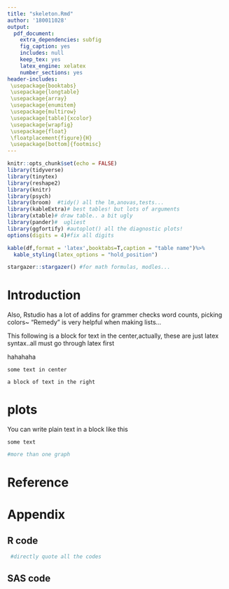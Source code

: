 ```yaml
---
title: "skeleton.Rmd"
author: '180011028'
output:
  pdf_document:
    extra_dependencies: subfig
    fig_caption: yes
    includes: null
    keep_tex: yes
    latex_engine: xelatex
    number_sections: yes
header-includes:
 \usepackage{booktabs}
 \usepackage{longtable}
 \usepackage{array}
 \usepackage{enumitem} 
 \usepackage{multirow}
 \usepackage[table]{xcolor}
 \usepackage{wrapfig}
 \usepackage{float}
 \floatplacement{figure}{H}
 \usepackage[bottom]{footmisc}
---
```


```r
knitr::opts_chunk$set(echo = FALSE)
library(tidyverse)
library(tinytex)
library(reshape2)
library(knitr)
library(psych)
library(broom)  #tidy() all the lm,anovas,tests...
library(kableExtra)# best tables! but lots of arguments
library(xtable)# draw table.. a bit ugly
library(pander)#  ugliest
library(ggfortify) #autoplot() all the diagnostic plots!
options(digits = 4)#fix all digits 
```

```r

kable(df,format = 'latex',booktabs=T,caption = "table name")%>%
  kable_styling(latex_options = "hold_position")

stargazer::stargazer() #for math formulas, modles... 

```

\section*{\centering This is a center title with no number }

# Introduction


Also, Rstudio has a lot of addins for grammer checks word counts, picking colors~ "Remedy" is very helpful when making lists...

This following is a block for text in the center,actually, these are just latex syntax..all \emph{pdf} must go through latex first

haha\footnote{some footnote}haha


```block

some text in center

```


```block

a block of text in the right

```






# plots

You can write plain text in a block like this

```block

some text

```



```r

#more than one graph

```







# Reference

\begin{enumerate}

\item David Robinson and Alex Hayes (2018). broom: Convert Statistical Analysis Objects into Tidy Tibbles. R
package version 0.5.0. https://CRAN.R-project.org/package=broom

\item Hadley Wickham (2017). tidyverse: Easily Install and Load the 'Tidyverse'. R package version 1.2.1.
https://CRAN.R-project.org/package=tidyverse

\item Hadley Wickham (2007). Reshaping Data with the reshape Package. Journal of Statistical Software, 21(12),
1-20. URL http://www.jstatsoft.org/v21/i12/.

\item Masaaki Horikoshi and Yuan Tang (2016). ggfortify: Data Visualization Tools for Statistical Analysis
  Results. https://CRAN.R-project.org/package=ggfortify
\item Revelle, W. (2018) psych: Procedures for Personality and Psychological Research, Northwestern University,
Evanston, Illinois, USA, https://CRAN.R-project.org/package=psych Version = 1.8.4.

\item R Core Team. (2015). R: A language and environment for statistical computing. Vienna, Austria: R Foundation for Statistical Computing.

\item SAS Institute Inc. (2011). Base SAS® 9.3 Procedures Guide. Cary, NY: SAS Institute Inc.

\item Tukey, J. (1991). The Philosophy of Multiple Comparisons. Statistical Science, 6(1), 100-116. Retrieved from http://www.jstor.org/stable/2245714

\item Yihui Xie (2018). knitr: A General-Purpose Package for Dynamic Report Generation in R. R package version
1.20.

\item Yuan Tang, Masaaki Horikoshi, and Wenxuan Li. "ggfortify: Unified Interface to Visualize Statistical
  Result of Popular R Packages." The R Journal 8.2 (2016): 478-489.

\end{enumerate}
  
# Appendix

## R code

```r
 #directly quote all the codes
```

## SAS code

```r

```


